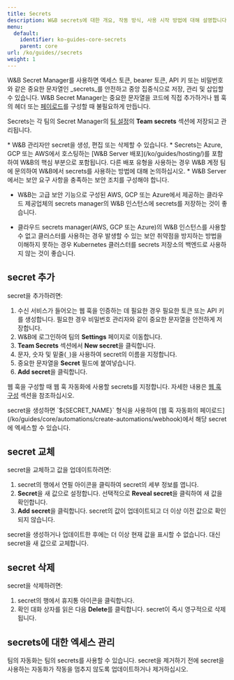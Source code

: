 ---
title: Secrets
description: W&B secrets에 대한 개요, 작동 방식, 사용 시작 방법에 대해 설명합니다.
menu:
  default:
    identifier: ko-guides-core-secrets
    parent: core
url: /ko/guides//secrets
weight: 1
---

W&B Secret Manager를 사용하면 엑세스 토큰, bearer 토큰, API 키 또는 비밀번호와 같은 중요한 문자열인 _secrets_를 안전하고 중앙 집중식으로 저장, 관리 및 삽입할 수 있습니다. W&B Secret Manager는 중요한 문자열을 코드에 직접 추가하거나 웹 훅의 헤더 또는 [페이로드](/ko/guides/core/automations/)를 구성할 때 불필요하게 만듭니다.

Secrets는 각 팀의 Secret Manager의 [팀 설정](/ko/guides/models/app/settings-page/team-settings/)의 **Team secrets** 섹션에 저장되고 관리됩니다.

<Note>
* W&B 관리자만 secret을 생성, 편집 또는 삭제할 수 있습니다.
* Secrets는 Azure, GCP 또는 AWS에서 호스팅하는 [W&B Server 배포](/ko/guides/hosting/)를 포함하여 W&B의 핵심 부분으로 포함됩니다. 다른 배포 유형을 사용하는 경우 W&B 계정 팀에 문의하여 W&B에서 secrets를 사용하는 방법에 대해 논의하십시오.
* W&B Server에서는 보안 요구 사항을 충족하는 보안 조치를 구성해야 합니다.

  - W&B는 고급 보안 기능으로 구성된 AWS, GCP 또는 Azure에서 제공하는 클라우드 제공업체의 secrets manager의 W&B 인스턴스에 secrets를 저장하는 것이 좋습니다.

  - 클라우드 secrets manager(AWS, GCP 또는 Azure)의 W&B 인스턴스를 사용할 수 없고 클러스터를 사용하는 경우 발생할 수 있는 보안 취약점을 방지하는 방법을 이해하지 못하는 경우 Kubernetes 클러스터를 secrets 저장소의 백엔드로 사용하지 않는 것이 좋습니다.
</Note>

## secret 추가
secret을 추가하려면:

1. 수신 서비스가 들어오는 웹 훅을 인증하는 데 필요한 경우 필요한 토큰 또는 API 키를 생성합니다. 필요한 경우 비밀번호 관리자와 같이 중요한 문자열을 안전하게 저장합니다.
2. W&B에 로그인하여 팀의 **Settings** 페이지로 이동합니다.
3. **Team Secrets** 섹션에서 **New secret**을 클릭합니다.
4. 문자, 숫자 및 밑줄(`_`)을 사용하여 secret의 이름을 지정합니다.
5. 중요한 문자열을 **Secret** 필드에 붙여넣습니다.
6. **Add secret**을 클릭합니다.

웹 훅을 구성할 때 웹 훅 자동화에 사용할 secrets를 지정합니다. 자세한 내용은 [웹 훅 구성](#configure-a-webhook) 섹션을 참조하십시오.

<Note>
secret을 생성하면 `${SECRET_NAME}` 형식을 사용하여 [웹 훅 자동화의 페이로드](/ko/guides/core/automations/create-automations/webhook)에서 해당 secret에 엑세스할 수 있습니다.
</Note>

## secret 교체
secret을 교체하고 값을 업데이트하려면:
1. secret의 행에서 연필 아이콘을 클릭하여 secret의 세부 정보를 엽니다.
2. **Secret**을 새 값으로 설정합니다. 선택적으로 **Reveal secret**을 클릭하여 새 값을 확인합니다.
3. **Add secret**을 클릭합니다. secret의 값이 업데이트되고 더 이상 이전 값으로 확인되지 않습니다.

<Note>
secret을 생성하거나 업데이트한 후에는 더 이상 현재 값을 표시할 수 없습니다. 대신 secret을 새 값으로 교체합니다.
</Note>

## secret 삭제
secret을 삭제하려면:
1. secret의 행에서 휴지통 아이콘을 클릭합니다.
2. 확인 대화 상자를 읽은 다음 **Delete**를 클릭합니다. secret이 즉시 영구적으로 삭제됩니다.

## secrets에 대한 엑세스 관리
팀의 자동화는 팀의 secrets를 사용할 수 있습니다. secret을 제거하기 전에 secret을 사용하는 자동화가 작동을 멈추지 않도록 업데이트하거나 제거하십시오.